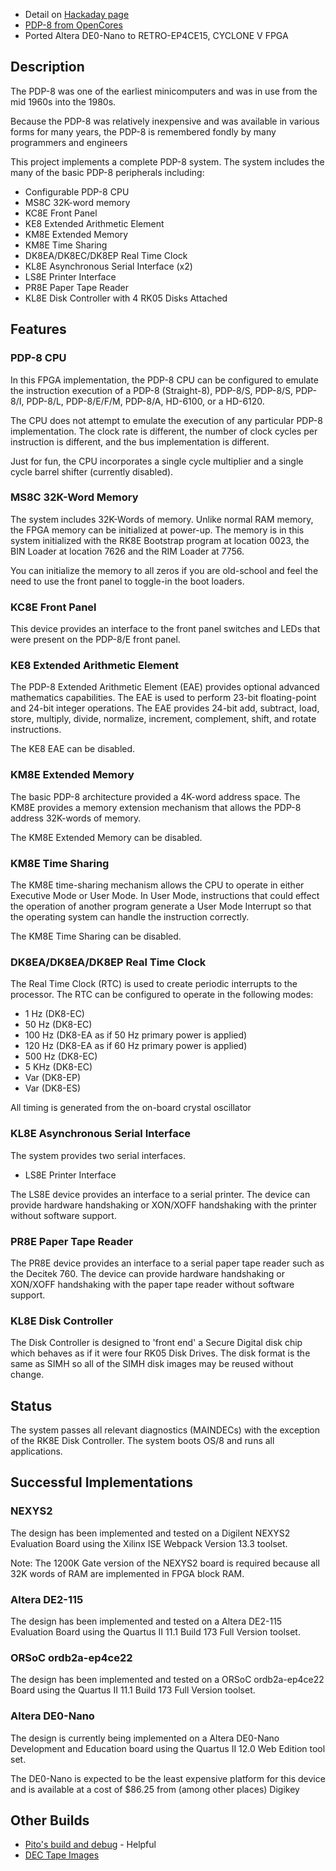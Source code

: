 * Detail on [https://hackaday.io/project/180081-opencores-pdp-8-on-fpga Hackaday page]
* [https://opencores.org/projects/pdp8 PDP-8 from OpenCores]
* Ported Altera DE0-Nano to RETRO-EP4CE15, CYCLONE V FPGA

== Description ==

The PDP-8 was one of the earliest minicomputers and was in use from the mid 1960s into the 1980s.

Because the PDP-8 was relatively inexpensive and was available in various forms for many years, the PDP-8 is remembered fondly by many programmers and engineers

This project implements a complete PDP-8 system. The system includes the many of the basic PDP-8 peripherals including:

* Configurable PDP-8 CPU
* MS8C 32K-word memory
* KC8E Front Panel
* KE8 Extended Arithmetic Element
* KM8E Extended Memory
* KM8E Time Sharing
* DK8EA/DK8EC/DK8EP Real Time Clock
* KL8E Asynchronous Serial Interface (x2)
* LS8E Printer Interface
* PR8E Paper Tape Reader
* KL8E Disk Controller with 4 RK05 Disks Attached

== Features ==

=== PDP-8 CPU ===

In this FPGA implementation, the PDP-8 CPU can be configured to emulate the instruction execution of a PDP-8 (Straight-8), PDP-8/S, PDP-8/S, PDP-8/I, PDP-8/L, PDP-8/E/F/M, PDP-8/A, HD-6100, or a HD-6120.

The CPU does not attempt to emulate the execution of any particular PDP-8 implementation. The clock rate is different, the number of clock cycles per instruction is different, and the bus implementation is different.

Just for fun, the CPU incorporates a single cycle multiplier and a single cycle barrel shifter (currently disabled).

=== MS8C 32K-Word Memory ===

The system includes 32K-Words of memory. Unlike normal RAM memory, the FPGA memory can be initialized at power-up. The memory is in this system initialized with the RK8E Bootstrap program at location 0023, the BIN Loader at location 7626 and the RIM Loader at 7756.

You can initialize the memory to all zeros if you are old-school and feel the need to use the front panel to toggle-in the boot loaders.

=== KC8E Front Panel ===

This device provides an interface to the front panel switches and LEDs that were present on the PDP-8/E front panel.

=== KE8 Extended Arithmetic Element ===

The PDP-8 Extended Arithmetic Element (EAE) provides optional advanced mathematics capabilities. The EAE is used to perform 23-bit floating-point and 24-bit integer operations. The EAE provides 24-bit add, subtract, load, store, multiply, divide, normalize, increment, complement, shift, and rotate instructions.

The KE8 EAE can be disabled.

=== KM8E Extended Memory ===

The basic PDP-8 architecture provided a 4K-word address space. The KM8E provides a memory extension mechanism that allows the PDP-8 address 32K-words of memory.

The KM8E Extended Memory can be disabled.

=== KM8E Time Sharing ===

The KM8E time-sharing mechanism allows the CPU to operate in either Executive Mode or User Mode. In User Mode, instructions that could effect the operation of another program generate a User Mode Interrupt so that the operating system can handle the instruction correctly.

The KM8E Time Sharing can be disabled.

=== DK8EA/DK8EA/DK8EP Real Time Clock ===

The Real Time Clock (RTC) is used to create periodic interrupts to the processor. The RTC can be configured to operate in the following modes:

* 1 Hz (DK8-EC)
* 50 Hz (DK8-EC)
* 100 Hz (DK8-EA as if 50 Hz primary power is applied)
* 120 Hz (DK8-EA as if 60 Hz primary power is applied)
* 500 Hz (DK8-EC)
* 5 KHz (DK8-EC)
* Var (DK8-EP)
* Var (DK8-ES)

All timing is generated from the on-board crystal oscillator

=== KL8E Asynchronous Serial Interface ===

The system provides two serial interfaces.

* LS8E Printer Interface

The LS8E device provides an interface to a serial printer. The device can provide hardware handshaking or XON/XOFF handshaking with the printer without software support.

=== PR8E Paper Tape Reader ===

The PR8E device provides an interface to a serial paper tape reader such as the Decitek 760. The device can provide hardware handshaking or XON/XOFF handshaking with the paper tape reader without software support.

=== KL8E Disk Controller ===

The Disk Controller is designed to 'front end' a Secure Digital disk chip which behaves as if it were four RK05 Disk Drives. The disk format is the same as SIMH so all of the SIMH disk images may be reused without change.

== Status ==

The system passes all relevant diagnostics (MAINDECs) with the exception of the RK8E Disk Controller. The system boots OS/8 and runs all applications.

== Successful Implementations ==

===NEXYS2 ===

The design has been implemented and tested on a Digilent NEXYS2 Evaluation Board using the Xilinx ISE Webpack Version 13.3 toolset.

Note: The 1200K Gate version of the NEXYS2 board is required because all 32K words of RAM are implemented in FPGA block RAM.

=== Altera DE2-115 ===

The design has been implemented and tested on a Altera DE2-115 Evaluation Board using the Quartus II 11.1 Build 173 Full Version toolset.

=== ORSoC ordb2a-ep4ce22 ===

The design has been implemented and tested on a ORSoC ordb2a-ep4ce22 Board using the Quartus II 11.1 Build 173 Full Version toolset.

=== Altera DE0-Nano ===

The design is currently being implemented on a Altera DE0-Nano Development and Education board using the Quartus II 12.0 Web Edition tool set.

The DE0-Nano is expected to be the least expensive platform for this device and is available at a cost of $86.25 from (among other places) Digikey

== Other Builds ==

* [http://retrobsd.org/viewtopic.php?t=37810 Pito's build and debug] - Helpful
* [http://dustyoldcomputers.com/pdp-common/reference/papertapes/dec-08.html DEC Tape Images]

